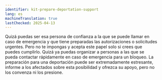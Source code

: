 ```yaml
---
identifier: kit-prepare-deportation-support
lang: es
machineTranslation: true
lastChecked: 2025-04-13
---
```


Quizá puedas ser esa persona de confianza a la que se puede llamar en caso de emergencia y que tiene preparadas las autorizaciones o solicitudes urgentes. Pero no te impongas y acepta este papel solo si crees que puedes cumplirlo. Quizá ya puedas organizar a personas a las que se pueda contactar rápidamente en caso de emergencia para un bloqueo.
La preparación para una deportación puede ser extremadamente estresante, informe a los afectados sobre esta posibilidad y ofrezca su apoyo, pero no los convenza ni los presione.
